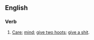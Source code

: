 ==English==

===Verb===
{{en-verb|inf=to [[give]] [[a]] [[toss]]|gives a toss|giving a toss|gave a toss|given a toss}}

# {{British|slang}} [[care|Care]]; [[mind]]; [[give two hoots]]; [[give a shit]].